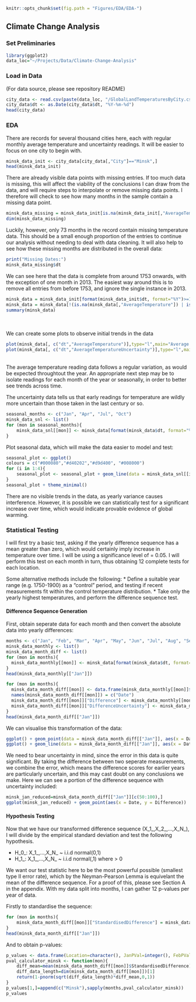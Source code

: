 
```r
knitr::opts_chunk$set(fig.path = "Figures/EDA/EDA-")
```

## Climate Change Analysis

### Set Preliminaries

```r
library(ggplot2)
data_loc="~/Projects/Data/Climate-Change-Analysis"
```

### Load in Data

(For data source, please see repository README) 

```r
city_data <- read.csv(paste(data_loc, "/GlobalLandTemperaturesByCity.csv", sep = ""))
city_data$dt <- as.Date(city_data$dt, "%Y-%m-%d")
head(city_data)
```

### EDA

There are records for several thousand cities here, each with regular monthly average temperature and uncertainty readings. It will be easier to focus on one city to begin with.

```r
minsk_data_init <- city_data[city_data[,"City"]=="Minsk",]
head(minsk_data_init)
```

There are already visible data points with missing entries. If too much data is missing, this will affect the viability of the conclusions I can draw from the data, and will require steps to interpolate or remove missing data points. I therefore will check to see how many months in the sample contain a missing data point.

```r
minsk_data_missing = minsk_data_init[is.na(minsk_data_init[,"AverageTemperature"]) | is.na(minsk_data_init[,"AverageTemperatureUncertainty"]),]
dim(minsk_data_missing)
```

Luckily, however, only 73 months in the record contain missing temperature data. This should be
a small enough proportion of the entries to continue our analysis without needing to
deal with data cleaning. It will also help to see how these missing months are distributed in the overall data:

```r

print("Missing Dates:")
minsk_data_missing$dt
```
We can see here that the data is complete from around 1753 onwards, with the exception of one month in 2013. The easiest way around this is to remove all entries from before 1753, and ignore the single instance in 2013.

```r
minsk_data = minsk_data_init[format(minsk_data_init$dt, format="%Y")>=1753,]
minsk_data = minsk_data[!(is.na(minsk_data[,"AverageTemperature"]) | is.na(minsk_data[,"AverageTemperatureUncertainty"])),]
summary(minsk_data)
```
<br />
<br />
We can create some plots to observe initial trends in the data

```r
plot(minsk_data[, c("dt","AverageTemperature")],type="l",main="Average Temperature in Minsk")
plot(minsk_data[, c("dt","AverageTemperatureUncertainty")],type="l",main="Uncertainty of Average Temperature Reading in Minsk")
```
<br />
The average temperature reading data follows a regular variation, as would be
expected throughtout the year. An appropriate next step may be to isolate readings
for each month of the year or seasonally, in order to better see trends across time.

The uncertainty data tells us that early readings for temperature are wildly more
uncertain than those taken in the last century or so.

```r
seasonal_months <- c("Jan", "Apr", "Jul", "Oct")
minsk_data_snl <- list()
for (mon in seasonal_months){
    minsk_data_snl[[mon]] <- minsk_data[format(minsk_data$dt, format="%b") == mon,]
}
```
Plot seasonal data, which will make the data easier to model and test:

```r
seasonal_plot <- ggplot()
colours = c("#000080","#d40202","#d9d400", "#008000")
for (i in 1:4){
    seasonal_plot <- seasonal_plot + geom_line(data = minsk_data_snl[[i]], aes(x = dt, y = AverageTemperature), color = colours[i], alpha = 0.7)
}
seasonal_plot + theme_minimal()
```

<p>There are no visible trends in the data, as yearly variance causes interference.
However, it is possible we can statistically test for a significant increase over
time, which would indicate provable evidence of global warming.</p>


### Statistical Testing

<p>I will first try a basic test, asking if the yearly difference sequence has a mean greater than zero, which would certainly imply increase in temperature over time. I will be using a significance level of \alpha = 0.05. I will perform this test on each month in turn, thus obtaining 12 complete tests for each location.</p>

<p>Some alternative methods include the following:
* Define a suitable year range (e.g. 1750-1900) as a "control" period, and testing if recent measurements fit within the control temperature distribution.
* Take only the yearly highest temperatures, and perform the difference sequence test.

#### Difference Sequence Generation

First, obtain seperate data for each month and then convert the absolute data into yearly differences:

```r
months <- c("Jan", "Feb", "Mar", "Apr", "May", "Jun", "Jul", "Aug", "Sep", "Oct", "Nov", "Dec")
minsk_data_monthly <- list()
minsk_data_month_diff <- list()
for (mon in months){
  minsk_data_monthly[[mon]] <- minsk_data[format(minsk_data$dt, format="%b") == mon,]
}
head(minsk_data_monthly[["Jan"]])
```

```r
for (mon in months){
  minsk_data_month_diff[[mon]] <- data.frame(minsk_data_monthly[[mon]]$dt[-1])
  names(minsk_data_month_diff[[mon]]) = c("Date")
  minsk_data_month_diff[[mon]]["Difference"] <- minsk_data_monthly[[mon]]$AverageTemperature[-1] - minsk_data_monthly[[mon]]$AverageTemperature[-(dim(minsk_data_monthly[[mon]])[1])]
  minsk_data_month_diff[[mon]]["DifferenceUncertainty"] <- minsk_data_monthly[[mon]]$AverageTemperatureUncertainty[-1] + minsk_data_monthly[[mon]]$AverageTemperatureUncertainty[-(dim(minsk_data_monthly[[mon]])[1])]
}
head(minsk_data_month_diff[["Jan"]])
```
We can visualise this transformation of the data:

```r
ggplot() + geom_point(data = minsk_data_month_diff[["Jan"]], aes(x = Date, y = Difference), alpha = 0.7) + ggtitle("Year-to-Year changes in January temperature in Minsk") + xlab("Year") + ylab("Temperature Difference (Celcius)")
ggplot() + geom_line(data = minsk_data_month_diff[["Jan"]], aes(x = Date, y = DifferenceUncertainty), alpha = 0.7)
```

We need to bear uncertainty in mind, since the error in this data is quite significant. By taking the difference between two seperate measurements, we combine the error, which means the difference scores for earlier years are particularly uncertain, and this may cast doubt on any conclusions we make. Here we can see a portion of the difference sequence with uncertainty included:

```r
minsk_jan_reduced=minsk_data_month_diff[["Jan"]][c(50:100),]
ggplot(minsk_jan_reduced) + geom_point(aes(x = Date, y = Difference))  + geom_errorbar(aes(x = Date, y = Difference, ymin=Difference-DifferenceUncertainty, ymax=Difference+DifferenceUncertainty))
```

#### Hypothesis Testing

Now that we have our transformed difference sequence (X_1_,X_2_,...,X_N_), I will divide by the empirical standard deviation and test the following hypothesis.

* H_0_: X_1_,...,X_N_ ~ i.i.d normal(0,1)
* H_1_: X_1_,...,X_N_ ~ i.i.d normal(\mu,1)   where \mu > 0

We want our test statistic here to be the most powerful possible (smallest type II error rate), which by the Neyman-Pearson Lemma is equivelant the mean of the difference sequence. For a proof of this, please see Section A in the appendix. With my data split into months, I can gather 12 p-values per year of data.

Firstly to standardise the sequence:

```r
for (mon in months){
    minsk_data_month_diff[[mon]]["StandardisedDifference"] = minsk_data_month_diff[[mon]]$Difference / sd(minsk_data_month_diff[[mon]]$Difference)
}
head(minsk_data_month_diff[["Jan"]])
```
And to obtain p-values:
```r
p_values <- data.frame(Location=character(), JanPVal=integer(), FebPVal=integer(), MarPVal=integer(), AprPVal=integer(), MayPVal=integer(), JunPVal=integer(), JulPVal=integer(), AugPVal=integer(), SepPVal=integer(), OctPVal=integer(), NovPVal=integer(), DecPVal=integer(), stringsAsFactors = FALSE)
pval_calculator_minsk <- function(mon){
    diff_mean=mean(minsk_data_month_diff[[mon]]$StandardisedDifference)
    diff_data_length=dim(minsk_data_month_diff[[mon]])[1]
    return(1-pnorm(sqrt(diff_data_length)*diff_mean,0,1))
}
p_values[1,]=append(c("Minsk"),sapply(months,pval_calculator_minsk))
p_values
```
